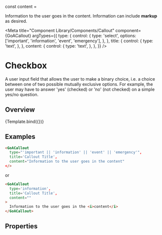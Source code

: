
const content = <div>Information to the user goes in the content. Information can include <b>markup</b> as desired.</div>


<Meta title="Component Library/Components/Callout"
    component={GoACallout}
    argTypes={{
      type: {
        control: {
          type: 'select',
          options: ['important', 'information', 'event', 'emergency'],
        },
      },
      title: {
        control: {
          type: 'text',
        },
      },
      content: {
        control: {
          type: 'text',
        },
      },
    }}
 />

# Checkbox
A user input field that allows the user to make a binary choice, i.e. a choice between one of two possible mutually exclusive options. For example, the user may have to answer 'yes' (checked) or 'no' (not checked) on a simple yes/no question.

## Overview

<Canvas>
  <Story name="Variants" height={200}
    args={{
      type: 'information',
      title: 'Callout Title',
      content: ""
    }}
  >
     {Template.bind({})}
  </Story>
</Canvas>

## Examples

```html
<GoACallout
  type="'important || 'information' || 'event' || 'emergency'",
  title='Callout Title',
  content="Information to the user goes in the content"
</>
```

or

```html
<GoACallout
  type='information',
  title='Callout Title',
  content=""
>
  Information to the user goes in the <i>content</i>
</GoACallout>

```

## Properties
<Description of={GoACallout} />
<ArgsTable of={GoACallout} />
